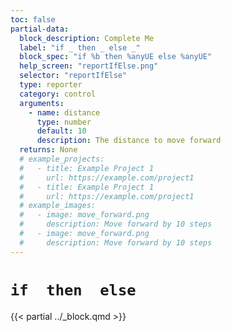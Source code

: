 ```yaml
---
toc: false
partial-data:
  block_description: Complete Me
  label: "if _ then _ else _"
  block_spec: "if %b then %anyUE else %anyUE"
  help_screen: "reportIfElse.png"
  selector: "reportIfElse"
  type: reporter
  category: control
  arguments:
    - name: distance
      type: number
      default: 10
      description: The distance to move forward
  returns: None
  # example_projects:
  #   - title: Example Project 1
  #     url: https://example.com/project1
  #   - title: Example Project 1
  #     url: https://example.com/project1
  # example_images:
  #   - image: move_forward.png
  #     description: Move forward by 10 steps
  #   - image: move_forward.png
  #     description: Move forward by 10 steps
---
```


# `if  then  else` { .unnumbered }

{{< partial ../_block.qmd >}}
